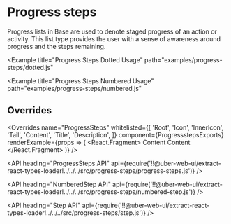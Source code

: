 <!--
Copyright (c) 2018 Uber Technologies, Inc.

This source code is licensed under the MIT license found in the
LICENSE file in the root directory of this source tree.
-->





# Progress steps

Progress lists in Base are used to denote staged progress of an action or activity. This
list type provides the user with a sense of awareness around progress and the steps remaining.

<Example
  title="Progress Steps Dotted Usage"
  path="examples/progress-steps/dotted.js"
>
  <ProgressStepsDotted />
</Example>

<Example
  title="Progress Steps Numbered Usage"
  path="examples/progress-steps/numbered.js"
>
  <ProgressStepsNumbered />
</Example>

## Overrides

<Overrides
  name="ProgressSteps"
  whitelisted={[
    'Root',
    'Icon',
    'InnerIcon',
    'Tail',
    'Content',
    'Title',
    'Description',
  ]}
  component={ProgressstepsExports}
  renderExample={props => (
    <React.Fragment>
      <ProgressSteps current={0} overrides={props.overrides}>
        <Step title="Step 1" overrides={props.overrides}>
          Content
        </Step>
        <Step title="Step 2" overrides={props.overrides} />
      </ProgressSteps>
      <Block marginTop="scale600">
        <ProgressSteps current={1} overrides={props.overrides}>
          <NumberedStep title="Step 1" overrides={props.overrides} />
          <NumberedStep title="Step 2" overrides={props.overrides}>
            Content
          </NumberedStep>
        </ProgressSteps>
      </Block>
    </React.Fragment>
  )}
/>

<API
  heading="ProgressSteps API"
  api={require('!!@uber-web-ui/extract-react-types-loader!../../../src/progress-steps/progress-steps.js')}
/>

<API
  heading="NumberedStep API"
  api={require('!!@uber-web-ui/extract-react-types-loader!../../../src/progress-steps/numbered-step.js')}
/>

<API
  heading="Step API"
  api={require('!!@uber-web-ui/extract-react-types-loader!../../../src/progress-steps/step.js')}
/>
